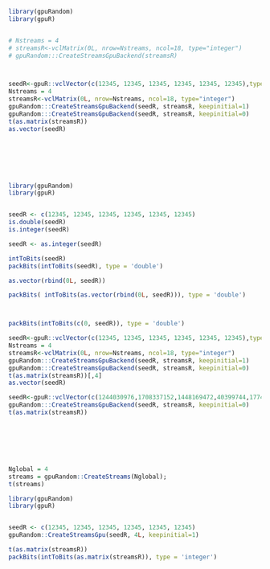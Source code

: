 <!--
%\VignetteEngine{knitr::knitr}
%\VignetteIndexEntry{Create_Streams_GPU}
-->


```r

library(gpuRandom)
library(gpuR)


# Nstreams = 4
# streamsR<-vclMatrix(0L, nrow=Nstreams, ncol=18, type="integer")
# gpuRandom:::CreateStreamsGpuBackend(streamsR)



seedR<-gpuR::vclVector(c(12345, 12345, 12345, 12345, 12345, 12345),type="integer")
Nstreams = 4
streamsR<-vclMatrix(0L, nrow=Nstreams, ncol=18, type="integer")
gpuRandom:::CreateStreamsGpuBackend(seedR, streamsR, keepinitial=1)
gpuRandom:::CreateStreamsGpuBackend(seedR, streamsR, keepinitial=0)
t(as.matrix(streamsR))
as.vector(seedR)







library(gpuRandom)
library(gpuR)


seedR <- c(12345, 12345, 12345, 12345, 12345, 12345)
is.double(seedR)
is.integer(seedR)

seedR <- as.integer(seedR)

intToBits(seedR)
packBits(intToBits(seedR), type = 'double')

as.vector(rbind(0L, seedR))

packBits( intToBits(as.vector(rbind(0L, seedR))), type = 'double')



packBits(intToBits(c(0, seedR)), type = 'double')

seedR<-gpuR::vclVector(c(12345, 12345, 12345, 12345, 12345, 12345),type="integer")
Nstreams = 4
streamsR<-vclMatrix(0L, nrow=Nstreams, ncol=18, type="integer")
gpuRandom:::CreateStreamsGpuBackend(seedR, streamsR, keepinitial=1)
gpuRandom:::CreateStreamsGpuBackend(seedR, streamsR, keepinitial=0)
t(as.matrix(streamsR))[,4]
as.vector(seedR)

seedR<-gpuR::vclVector(c(1244030976,1708337152,1448169472,40399744,1774503424,1771898112),type="integer")
gpuRandom:::CreateStreamsGpuBackend(seedR, streamsR, keepinitial=0)
t(as.matrix(streamsR))







Nglobal = 4
streams = gpuRandom::CreateStreams(Nglobal);
t(streams)
```




```r
library(gpuRandom)
library(gpuR)


seedR <- c(12345, 12345, 12345, 12345, 12345, 12345)
gpuRandom::CreateStreamsGpu(seedR, 4L, keepinitial=1)

t(as.matrix(streamsR))
packBits(intToBits(as.matrix(streamsR)), type = 'integer')

```








